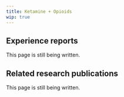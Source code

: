 ---
title: Ketamine + Opioids
wip: true
---

## Experience reports

This page is still being written.

## Related research publications

This page is still being written.

